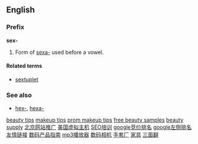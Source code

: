 ==English==
===Prefix===
'''sex-'''

#Form of [[sexa-]] used before a vowel.

====Related terms====
*[[sextuplet]]

===See also===
*[[hex-]], [[hexa-]]
[http://www.beauty-makeup-tips.net/beauty-tips.php beauty tips]
[http://www.beauty-makeup-tips.net/makeup-tips.php makeup tips]
[http://www.beauty-makeup-tips.net/prom-makeup-tips.php prom makeup tips]
[http://www.beauty-makeup-tips.net/free-beauty-samples.php free beauty samples]
[http://www.beauty-makeup-tips.net/beauty-supply.php beauty supply]
[http://www.gougu.com/ 北京网站推广]
[http://www.gougu.com/us-host.htm 美国虚拟主机]
[http://www.gougu.com/training.htm SEO培训]
[http://www.gougu.com/ppcmanagement.htm google竞价排名]
[http://www.gougu.com/googlerank.htm google左侧排名]
[http://www.gougu.com/partner.htm 友情链接]
[http://www.gougu.com/guide/ 数码产品指南]
[http://www.gougu.com/guide/mp3.asp mp3播放器]
[http://www.gougu.com/guide/dc.asp 数码相机]
[http://www.gougu.com/shoutao 手套厂]
[http://www.gougu.com/jiaju/ 家具]
[http://www.cdxinlilai.com 三面翻]